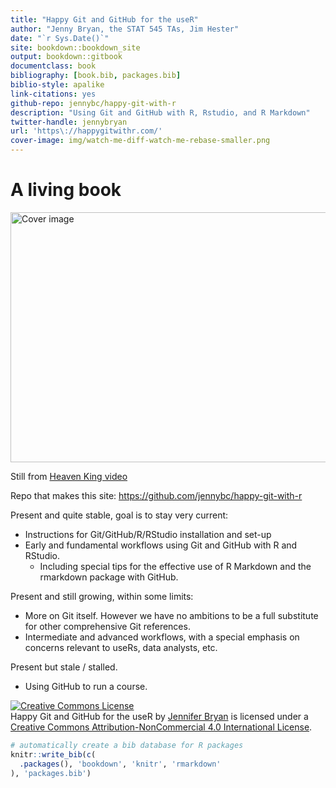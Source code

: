 ```yaml
--- 
title: "Happy Git and GitHub for the useR"
author: "Jenny Bryan, the STAT 545 TAs, Jim Hester"
date: "`r Sys.Date()`"
site: bookdown::bookdown_site
output: bookdown::gitbook
documentclass: book
bibliography: [book.bib, packages.bib]
biblio-style: apalike
link-citations: yes
github-repo: jennybc/happy-git-with-r
description: "Using Git and GitHub with R, Rstudio, and R Markdown"
twitter-handle: jennybryan
url: 'https\://happygitwithr.com/'
cover-image: img/watch-me-diff-watch-me-rebase-smaller.png
---
```


# A living book {-}

<img src="img/watch-me-diff-watch-me-rebase-smaller.png" width="669" height="400" alt="Cover image" />  

Still from [Heaven King video](https://www.youtube.com/watch?v=uBWrpVrazzA)

Repo that makes this site: <https://github.com/jennybc/happy-git-with-r>

Present and quite stable, goal is to stay very current:

  * Instructions for Git/GitHub/R/RStudio installation and set-up
  * Early and fundamental workflows using Git and GitHub with R and RStudio.
    - Including special tips for the effective use of R Markdown and the rmarkdown package with GitHub.

Present and still growing, within some limits:

  * More on Git itself. However we have no ambitions to be a full substitute for other comprehensive Git references.
  * Intermediate and advanced workflows, with a special emphasis on concerns relevant to useRs, data analysts, etc.
    
Present but stale / stalled.

  * Using GitHub to run a course.

<a rel="license" href="http://creativecommons.org/licenses/by-nc/4.0/"><img alt="Creative Commons License" style="border-width:0" src="https://i.creativecommons.org/l/by-nc/4.0/88x31.png" /></a><br /><span xmlns:dct="http://purl.org/dc/terms/" property="dct:title">Happy Git and GitHub for the useR</span> by <a xmlns:cc="http://creativecommons.org/ns#" href="https://github.com/jennybc/happy-git-with-r" property="cc:attributionName" rel="cc:attributionURL">Jennifer Bryan</a> is licensed under a <a rel="license" href="http://creativecommons.org/licenses/by-nc/4.0/">Creative Commons Attribution-NonCommercial 4.0 International License</a>.

```r
# automatically create a bib database for R packages
knitr::write_bib(c(
  .packages(), 'bookdown', 'knitr', 'rmarkdown'
), 'packages.bib')
```
